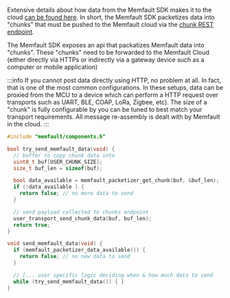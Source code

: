 Extensive details about how data from the Memfault SDK makes it to the cloud
[can be found here](/docs/embedded/data-from-firmware-to-the-cloud). In short, the Memfault SDK
packetizes data into "chunks" that must be pushed to the Memfault cloud via the
[chunk REST endpoint](https://api-docs.memfault.com/?version=latest#66b0e390-2c3e-4c0d-b6c2-836a287b9e5f).

The Memfault SDK exposes an api that packatizes Memfault data into "chunks".
These "chunks" need to be forwarded to the Memfault Cloud (either directly via HTTPs or indirectly via a
gateway device such as a computer or mobile application)

:::info
If you cannot post data directly using HTTP, no problem at all. In fact, that is one of the most common configurations.
In these setups, data can be proxied from the MCU to a device which can perform a HTTP request over transports such as UART, BLE, COAP, LoRa, Zigbee, etc).
The size of a "chunk" is fully configurable by you can be tuned to best match your transport requirements. All message
re-assembly is dealt with by Memfault in the cloud.
:::



```c
#include "memfault/components.h"

bool try_send_memfault_data(void) {
  // buffer to copy chunk data into
  uint8_t buf[USER_CHUNK_SIZE];
  size_t buf_len = sizeof(buf);

  bool data_available = memfault_packetizer_get_chunk(buf, &buf_len);
  if (!data_available ) {
    return false; // no more data to send
  }

  // send payload collected to chunks endpoint
  user_transport_send_chunk_data(buf, buf_len);
  return true;
}

void send_memfault_data(void) {
  if (memfault_packetizer_data_available()) {
    return false; // no new data to send
  }

  // [... user specific logic deciding when & how much data to send
  while (try_send_memfault_data()) { }
}
```
